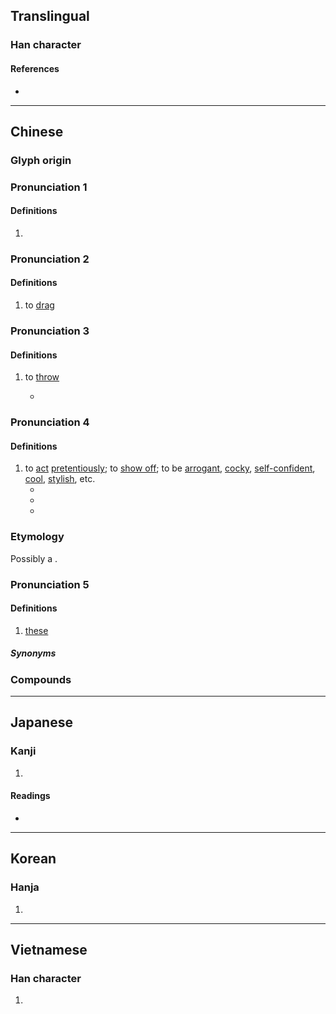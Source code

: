 {{character info}}
==Translingual==

===Han character===
{{Han char|rn=64|rad=手|as=06|sn=9|four=55006|canj=QLWP|ids=⿰扌曳}}

====References====
* {{Han ref|kx=0428.230|dkj=12013|dj=0777.170|hdz=31869.030|uh=62FD|ud=25341|bh=ABFB|bd=44027}}

----

==Chinese==

===Glyph origin===
{{Han etym}}

<!--|mn=chhōa-->{{attention|zh}}

===Pronunciation 1===
{{zh-forms}}
{{zh-pron
|m=yè
|c=jai6
|oc=y
|cat=v
}}

====Definitions====
{{zh-hanzi}}

# {{zh-alt-form|曳|to [[drag]]; to [[tow]]}}

===Pronunciation 2===
{{zh-forms|alt=𢶀}}
{{zh-pron
|m=zhuài
|cat=v
}}

====Definitions====
{{zh-hanzi}}

# to [[drag]]

===Pronunciation 3===
{{zh-forms}}
{{zh-pron
|m=zhuāi
|cat=v
}}

====Definitions====
{{zh-hanzi}}

# {{lb|zh|dialectal Mandarin}} to [[throw]]
#* {{zh-x|我 拽{zhuāi} 死 你。|I '''stone''' you. ||M-BJ|ref='''2004''', {{lw|zh|pref=《|家有儿女|suf=》}}, episode 30<!--, 04:37-->}}

===Pronunciation 4===
{{zh-forms|alt=跩}}
{{zh-pron
|m=zhuǎi
|cat=v
}}

====Definitions====
{{zh-hanzi}}

# to [[act]] [[pretentiously]]; to [[show off]]; to be [[arrogant]], [[cocky]], [[self-confident]], [[cool]], [[stylish]], etc.
#* {{zh-x|你 當 了 個 臭 歌女，你 還 很 拽{zhuǎi} 是 不是？||ref='''2001''', {{w|Chiung Yao}}, {{lw|zh|情深深雨濛濛}}, episode 15 (Mainland version)<!--, 13:59-->}}
#* {{zh-x|有 些 拽{zhuǎi}.的.跟.二.五.八.萬.似{shì}的 人，好像 也 沒有 做 對 什麼 呀。|Some of those who '''act cocky''' like the whole world owes them something don't seem to have done anything right either.|ref=[http://ent.ifeng.com/a/20180306/43032866_0.shtml]}}
#* {{zh-x|^謝 ^娜{nà} 調{tiáo}皮 回應 被 ^道-明-寺 cue：這麼 拽{zhuǎi} 約 出來 聊 一 聊|Xie Na wittily responds to Daomingsi's tease: “Since you are so '''cool''', wanna come out for a chat?”|ref=[http://hlj.people.com.cn/n2/2018/0720/c220036-31837952.html]}}

===Etymology===
Possibly a {{contraction|nan|遮的|tr=chia-ê / chiâ-ê / chiah-ê|nocap=1}}.

===Pronunciation 5===
{{zh-forms}}
{{zh-pron
|mn=qz,jj,ph:choâi/lk,wq:choai
|cat=
}}

====Definitions====
{{zh-hanzi}}

# {{lb|zh|Hokkien}} [[these]]

=====Synonyms=====
{{zh-dial|這些}}

===Compounds===
{{zh-der|勾拽|巴拽|拖鎗拽棒|拽耙扶犁|拽象拖犀|拖麻拽布|拽欛扶犁|拽塌|拽扎|橫拖倒拽|拽巷邏街|扯扯拽拽|拖拽|拽巷攞街|東扯西拽|生拖死拽|生拉硬拽|拽滿|死拉活拽|拽大拳|拽布拖麻|拽布披麻|繃拽|輪鎗拽步|連拖帶拽|繃繃拽拽|苦繃苦拽}}

----

==Japanese==

===Kanji===
{{ja-kanji|grade=|rs=手06}}

# {{rfdef|ja|sort=手06}}

====Readings====
* {{ja-readings|on=[[えい]] (ei), [[えつ]] (etsu), [[えち]] (echi), [[せい]] (sei)|kun=[[ひく]] (hiku)}}

----

==Korean==

===Hanja===
{{ko-hanja|hangeul=예|eumhun=|rv=ye|mr=ye|y=yey}}

# {{rfdef|ko|sort=手06}}

----

==Vietnamese==

===Han character===
{{vi-readings|reading=dìa, duệ, dấy|rs=手06}}

# {{rfdef|vi|sort=手06}}